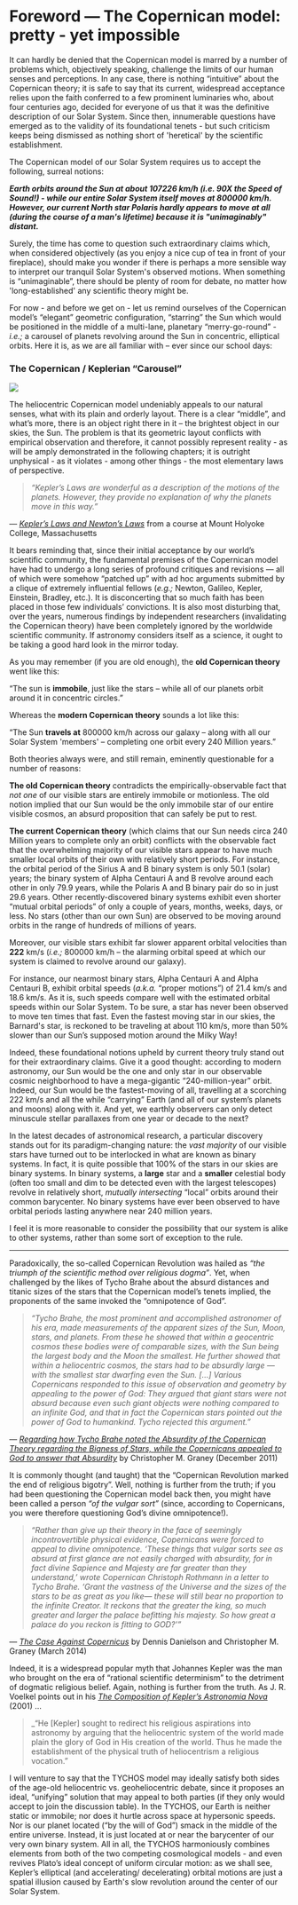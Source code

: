 Foreword — The Copernican model: pretty - yet impossible 
=====================================================================

It can hardly be denied that the Copernican model is marred by a number of problems which, objectively speaking, challenge the limits of our human senses and perceptions. In any case, there is nothing “intuitive” about the Copernican theory; it is safe to say that its current, widespread acceptance relies upon the faith conferred to a few prominent luminaries who, about four centuries ago, decided for everyone of us that it was the definitive description of our Solar System. Since then, innumerable questions have emerged as to the validity of its foundational tenets - but such criticism keeps being dismissed as nothing short of 'heretical' by the scientific establishment.

The Copernican model of our Solar System requires us to accept the following, surreal notions:

_**Earth orbits around the Sun at about 107226 km/h (i.e. 90X the Speed of Sound!) - while our entire Solar System itself moves at 800000 km/h. However, our current North star Polaris hardly appears to move at all (during the course of a man's lifetime) because it is "unimaginably" distant.**_

Surely, the time has come to question such extraordinary claims which, when considered objectively (as you enjoy a nice cup of tea in front of your fireplace), should make you wonder if there is perhaps a more sensible way to interpret our tranquil Solar System's observed motions. When something is “unimaginable”, there should be plenty of room for debate, no matter how 'long-established' any scientific theory might be.

For now - and before we get on - let us remind ourselves of the Copernican model’s “elegant” geometric configuration, “starring” the Sun which would be positioned in the middle of a multi-lane, planetary “merry-go-round” - _i.e.;_ a carousel of planets revolving around the Sun in concentric, elliptical orbits. Here it is, as we are all familiar with – ever since our school days:

### The Copernican / Keplerian “Carousel”

[![](https://www.tychos.info/book_imagery/004_Copernican_MerryGoRound_01.jpg)](https://www.tychos.info/book_imagery/004_Copernican_MerryGoRound_01.jpg)


The heliocentric Copernican model undeniably appeals to our natural senses, what with its plain and orderly layout. There is a clear “middle”, and what’s more, there is an object right there in it – the brightest object in our skies, the Sun. The problem is that its geometric layout conflicts with empirical observation and therefore, it cannot possibly represent reality - as will be amply demonstrated in the following chapters; it is outright unphysical - as it violates - among other things - the most elementary laws of perspective.

> _“Kepler’s Laws are wonderful as a description of the motions of the planets. However, they provide no explanation of why the planets move in this way.”_

— [_Kepler’s Laws and Newton’s Laws_](https://www.tychos.info/citation/005A_Kepler-Newton.htm) from a course at Mount Holyoke College, Massachusetts

It bears reminding that, since their initial acceptance by our world’s scientific community, the fundamental premises of the Copernican model have had to undergo a long series of profound critiques and revisions — all of which were somehow “patched up” with ad hoc arguments submitted by a clique of extremely influential fellows (_e.g.;_ Newton, Galileo, Kepler, Einstein, Bradley, etc.). It is disconcerting that so much faith has been placed in those few individuals’ convictions. It is also most disturbing that, over the years, numerous findings by independent researchers (invalidating the Copernican theory) have been completely ignored by the worldwide scientific community. If astronomy considers itself as a science, it ought to be taking a good hard look in the mirror today.

As you may remember (if you are old enough), the **old Copernican theory** went like this:

“The sun is **immobile**, just like the stars – while all of our planets orbit around it in concentric circles.”

Whereas the **modern Copernican theory** sounds a lot like this:

“The Sun **travels at** 800000 km/h across our galaxy – along with all our Solar System 'members' – completing one orbit every 240 Million years.”

Both theories always were, and still remain, eminently questionable for a number of reasons:

**The old Copernican theory** contradicts the empirically-observable fact that _not one_ of our visible stars are entirely immobile or motionless. The old notion implied that our Sun would be the only immobile star of our entire visible cosmos, an absurd proposition that can safely be put to rest.

**The current Copernican theory** (which claims that our Sun needs circa 240 Million years to complete only an orbit) conflicts with the observable fact that the overwhelming majority of our visible stars appear to have much smaller local orbits of their own with relatively short periods. For instance, the orbital period of the Sirius A and B binary system is only 50.1 (solar) years; the binary system of Alpha Centauri A and B revolve around each other in only 79.9 years, while the Polaris A and B binary pair do so in just 29.6 years. Other recently-discovered binary systems exhibit even shorter “mutual orbital periods” of only a couple of years, months, weeks, days, or less. No stars (other than our own Sun) are observed to be moving around orbits in the range of hundreds of millions of years.

Moreover, our visible stars exhibit far slower apparent orbital velocities than **222** km/s (_i.e.;_ 800000 km/h – the alarming orbital speed at which our system is claimed to revolve around our galaxy).

For instance, our nearmost binary stars, Alpha Centauri A and Alpha Centauri B, exhibit orbital speeds (_a.k.a._ “proper motions”) of 21.4 km/s and 18.6 km/s. As it is, such speeds compare well with the estimated orbital speeds within our Solar System. To be sure, a star has never been observed to move ten times that fast. Even the fastest moving star in our skies, the Barnard's star, is reckoned to be traveling at about 110 km/s, more than 50% slower than our Sun’s supposed motion around the Milky Way!

Indeed, these foundational notions upheld by current theory truly stand out for their extraordinary claims. Give it a good thought: according to modern astronomy, our Sun would be the one and only star in our observable cosmic neighborhood to have a mega-gigantic “240-million-year” orbit. Indeed, our Sun would be the fastest-moving of all, travelling at a scorching 222 km/s and all the while “carrying” Earth (and all of our system’s planets and moons) along with it. And yet, we earthly observers can only detect minuscule stellar parallaxes from one year or decade to the next?

In the latest decades of astronomical research, a particular discovery stands out for its paradigm-changing nature: the _vast majority_ of our visible stars have turned out to be interlocked in what are known as binary systems. In fact, it is quite possible that 100% of the stars in our skies are binary systems. In binary systems, a **large** star and a **smaller** celestial body (often too small and dim to be detected even with the largest telescopes) revolve in relatively short, _mutually intersecting_ “local” orbits around their common barycenter. No binary systems have ever been observed to have orbital periods lasting anywhere near 240 million years.

I feel it is more reasonable to consider the possibility that our system is alike to other systems, rather than some sort of exception to the rule.


*****************************************************************************************************************************************

Paradoxically, the so-called Copernican Revolution was hailed as _“the triumph of the scientific method over religious dogma”_. Yet, when challenged by the likes of Tycho Brahe about the absurd distances and titanic sizes of the stars that the Copernican model’s tenets implied, the proponents of the same invoked the “omnipotence of God”.

> _“Tycho Brahe, the most prominent and accomplished astronomer of his era, made measurements of the apparent sizes of the Sun, Moon, stars, and planets. From these he showed that within a geocentric cosmos these bodies were of comparable sizes, with the Sun being the largest body and the Moon the smallest. He further showed that within a heliocentric cosmos, the stars had to be absurdly large — with the smallest star dwarfing even the Sun. \[…\] Various Copernicans responded to this issue of observation and geometry by appealing to the power of God: They argued that giant stars were not absurd because even such giant objects were nothing compared to an infinite God, and that in fact the Copernican stars pointed out the power of God to humankind. Tycho rejected this argument.”_

— [_Regarding how Tycho Brahe noted the Absurdity of the Copernican Theory regarding the Bigness of Stars, while the Copernicans appealed to God to answer that Absurdity_](https://www.tychos.info/citation/003A_Tycho-Noted-Absurdity.pdf) by Christopher M. Graney (December 2011)

It is commonly thought (and taught) that the “Copernican Revolution marked the end of religious bigotry”. Well, nothing is further from the truth; if you had been questioning the Copernican model back then, you might have been called a person _“of the vulgar sort”_ (since, according to Copernicans, you were therefore questioning God’s divine omnipotence!).

> _“Rather than give up their theory in the face of seemingly incontrovertible physical evidence, Copernicans were forced to appeal to divine omnipotence. ‘These things that vulgar sorts see as absurd at first glance are not easily charged with absurdity, for in fact divine Sapience and Majesty are far greater than they understand,’ wrote Copernican Christoph Rothmann in a letter to Tycho Brahe. ‘Grant the vastness of the Universe and the sizes of the stars to be as great as you like— these will still bear no proportion to the infinite Creator. It reckons that the greater the king, so much greater and larger the palace befitting his majesty. So how great a palace do you reckon is fitting to GOD?'”_

— [_The Case Against Copernicus_](https://www.tychos.info/citation/003B_Case-Against-Copernicus.pdf) by Dennis Danielson and Christopher M. Graney (March 2014)

Indeed, it is a widespread popular myth that Johannes Kepler was the man who brought on the era of “rational scientific determinism” to the detriment of dogmatic religious belief. Again, nothing is further from the truth. As J. R. Voelkel points out in his [_The Composition of Kepler’s Astronomia Nova_](https://tinyurl.com/Voelkel-Astronomia-Nova-1) (2001) …

> _“He \[Kepler\] sought to redirect his religious aspirations into astronomy by arguing that the heliocentric system of the world made plain the glory of God in His creation of the world. Thus he made the establishment of the physical truth of heliocentrism a religious vocation.”


I will venture to say that the TYCHOS model may ideally satisfy both sides of the age-old heliocentric vs. geoheliocentric debate, since it proposes an ideal, “unifying” solution that may appeal to both parties (if they only would accept to join the discussion table). In the TYCHOS, our Earth is neither static or immobile; nor does it hurtle across space at hypersonic speeds. Nor is our planet located (“by the will of God”) smack in the middle of the entire universe. Instead, it is just located at or near the barycenter of our very own binary system. All in all, the TYCHOS harmoniously combines elements from both of the two competing cosmological models - and even revives Plato’s ideal concept of uniform circular motion: as we shall see, Kepler’s elliptical (and accelerating/ decelerating) orbital motions are just a spatial illusion caused by Earth's slow revolution around the center of our Solar System.

